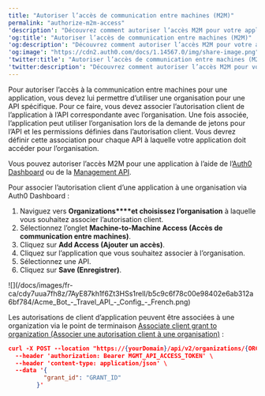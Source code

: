 ---
title: "Autoriser l’accès de communication entre machines (M2M)"
permalink: "authorize-m2m-access"
'description': "Découvrez comment autoriser l’accès M2M pour votre application."
'og:title': "Autoriser l’accès de communication entre machines (M2M)"
'og:description': "Découvrez comment autoriser l’accès M2M pour votre application."
'og:image': "https://cdn2.auth0.com/docs/1.14567.0/img/share-image.png"
'twitter:title': "Autoriser l’accès de communication entre machines (M2M)"
'twitter:description': "Découvrez comment autoriser l’accès M2M pour votre application."
---

Pour autoriser l’accès à la communication entre machines pour une application, vous devez lui permettre d’utiliser une organisation pour une API spécifique. Pour ce faire, vous devez associer l’autorisation client de l’application à l’API correspondante avec l’organisation. Une fois associée, l’application peut utiliser l’organisation lors de la demande de jetons pour l’API et les permissions définies dans l’autorisation client. Vous devrez définir cette association pour chaque API à laquelle votre application doit accéder pour l’organisation.

Vous pouvez autoriser l’accès M2M pour une application à l’aide de l’[Auth0 Dashboard](https://manage.auth0.com/) ou de la [Management API](https://auth0.com/docs/api/management/v2).

<Tabs><Tab title="Auth0 Dashboard">

Pour associer l’autorisation client d’une application à une organisation via Auth0 Dashboard :

1. Naviguez vers **Organizations****et choisissez l’organisation** à laquelle vous souhaitez associer l’autorisation client.
2. Sélectionnez l’onglet **Machine-to-Machine Access (Accès de communication entre machines)**.
3. Cliquez sur **Add Access (Ajouter un accès)**.
4. Cliquez sur l’application que vous souhaitez associer à l’organisation.
5. Sélectionnez une API.
6. Cliquez sur **Save (Enregistrer)**.

<Frame>![](/docs/images/fr-ca/cdy7uua7fh8z/7AyE87kh1f6Zt3HSs1relI/b5c9c6f78c00e98402e6ab312a6bf784/Acme_Bot_-_Travel_API_-_Config_-_French.png)</Frame>

</Tab><Tab title="Management API">

Les autorisations de client d’application peuvent être associées à une organization via le point de terminaison [Associate client grant to organization (Associer une autorisation client à une organisation)](/docs/docs/fr-ca/api/management/v2/organizations/create-organization-client-grants) :

```json lines
curl -X POST --location "https://{yourDomain}/api/v2/organizations/{ORG_id}/client-grants" \
  --header 'authorization: Bearer MGMT_API_ACCESS_TOKEN' \
  --header 'content-type: application/json' \
  --data '{
          "grant_id": "GRANT_ID"
        }'
```

</Tab></Tabs>


